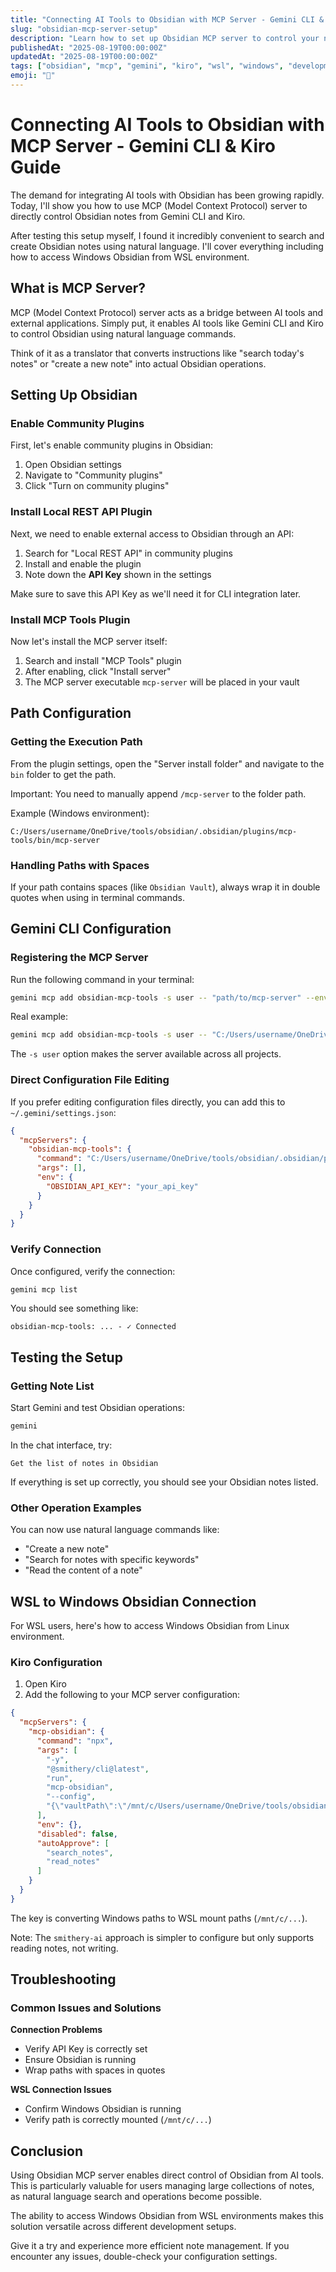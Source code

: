 ```yaml
---
title: "Connecting AI Tools to Obsidian with MCP Server - Gemini CLI & Kiro Guide"
slug: "obsidian-mcp-server-setup"
description: "Learn how to set up Obsidian MCP server to control your notes from Gemini CLI and Kiro. Complete guide including Windows and WSL environment setup."
publishedAt: "2025-08-19T00:00:00Z"
updatedAt: "2025-08-19T00:00:00Z"
tags: ["obsidian", "mcp", "gemini", "kiro", "wsl", "windows", "development"]
emoji: "🔗"
---
```


# Connecting AI Tools to Obsidian with MCP Server - Gemini CLI & Kiro Guide

The demand for integrating AI tools with Obsidian has been growing rapidly. Today, I'll show you how to use MCP (Model Context Protocol) server to directly control Obsidian notes from Gemini CLI and Kiro.

After testing this setup myself, I found it incredibly convenient to search and create Obsidian notes using natural language. I'll cover everything including how to access Windows Obsidian from WSL environment.

## What is MCP Server?

MCP (Model Context Protocol) server acts as a bridge between AI tools and external applications. Simply put, it enables AI tools like Gemini CLI and Kiro to control Obsidian using natural language commands.

Think of it as a translator that converts instructions like "search today's notes" or "create a new note" into actual Obsidian operations.

## Setting Up Obsidian

### Enable Community Plugins

First, let's enable community plugins in Obsidian:

1. Open Obsidian settings
2. Navigate to "Community plugins"
3. Click "Turn on community plugins"

### Install Local REST API Plugin

Next, we need to enable external access to Obsidian through an API:

1. Search for "Local REST API" in community plugins
2. Install and enable the plugin
3. Note down the **API Key** shown in the settings

Make sure to save this API Key as we'll need it for CLI integration later.

### Install MCP Tools Plugin

Now let's install the MCP server itself:

1. Search and install "MCP Tools" plugin
2. After enabling, click "Install server"
3. The MCP server executable `mcp-server` will be placed in your vault

## Path Configuration

### Getting the Execution Path

From the plugin settings, open the "Server install folder" and navigate to the `bin` folder to get the path.

Important: You need to manually append `/mcp-server` to the folder path.

Example (Windows environment):
```
C:/Users/username/OneDrive/tools/obsidian/.obsidian/plugins/mcp-tools/bin/mcp-server
```

### Handling Paths with Spaces

If your path contains spaces (like `Obsidian Vault`), always wrap it in double quotes when using in terminal commands.

## Gemini CLI Configuration

### Registering the MCP Server

Run the following command in your terminal:

```bash
gemini mcp add obsidian-mcp-tools -s user -- "path/to/mcp-server" --env OBSIDIAN_API_KEY="your_api_key"
```

Real example:
```bash
gemini mcp add obsidian-mcp-tools -s user -- "C:/Users/username/OneDrive/tools/obsidian/.obsidian/plugins/mcp-tools/bin/mcp-server" --env OBSIDIAN_API_KEY="your_api_key"
```

The `-s user` option makes the server available across all projects.

### Direct Configuration File Editing

If you prefer editing configuration files directly, you can add this to `~/.gemini/settings.json`:

```json
{
  "mcpServers": {
    "obsidian-mcp-tools": {
      "command": "C:/Users/username/OneDrive/tools/obsidian/.obsidian/plugins/mcp-tools/bin/mcp-server",
      "args": [],
      "env": {
        "OBSIDIAN_API_KEY": "your_api_key"
      }
    }
  }
}
```

### Verify Connection

Once configured, verify the connection:

```bash
gemini mcp list
```

You should see something like:

```
obsidian-mcp-tools: ... - ✓ Connected
```

## Testing the Setup

### Getting Note List

Start Gemini and test Obsidian operations:

```bash
gemini
```

In the chat interface, try:

```
Get the list of notes in Obsidian
```

If everything is set up correctly, you should see your Obsidian notes listed.

### Other Operation Examples

You can now use natural language commands like:
- "Create a new note"
- "Search for notes with specific keywords"
- "Read the content of a note"

## WSL to Windows Obsidian Connection

For WSL users, here's how to access Windows Obsidian from Linux environment.

### Kiro Configuration

1. Open Kiro
2. Add the following to your MCP server configuration:

```json
{
  "mcpServers": {
    "mcp-obsidian": {
      "command": "npx",
      "args": [
        "-y",
        "@smithery/cli@latest",
        "run",
        "mcp-obsidian",
        "--config",
        "{\"vaultPath\":\"/mnt/c/Users/username/OneDrive/tools/obsidian\"}"
      ],
      "env": {},
      "disabled": false,
      "autoApprove": [
        "search_notes",
        "read_notes"
      ]
    }
  }
}
```

The key is converting Windows paths to WSL mount paths (`/mnt/c/...`).

Note: The `smithery-ai` approach is simpler to configure but only supports reading notes, not writing.

## Troubleshooting

### Common Issues and Solutions

**Connection Problems**
- Verify API Key is correctly set
- Ensure Obsidian is running
- Wrap paths with spaces in quotes

**WSL Connection Issues**
- Confirm Windows Obsidian is running
- Verify path is correctly mounted (`/mnt/c/...`)

## Conclusion

Using Obsidian MCP server enables direct control of Obsidian from AI tools. This is particularly valuable for users managing large collections of notes, as natural language search and operations become possible.

The ability to access Windows Obsidian from WSL environments makes this solution versatile across different development setups.

Give it a try and experience more efficient note management. If you encounter any issues, double-check your configuration settings.